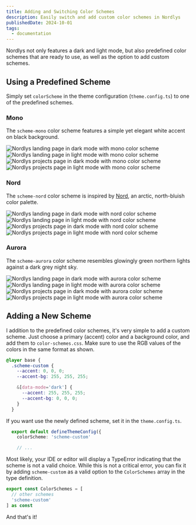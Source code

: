```yaml
---
title: Adding and Switching Color Schemes
description: Easily switch and add custom color schemes in Nordlys
publishedDate: 2024-10-01
tags:
  - documentation
---
```


Nordlys not only features a dark and light mode, but also predefined color schemes that are ready to use, as well as the option to add custom schemes.

## Using a Predefined Scheme

Simply set `colorScheme` in the theme configuration (`theme.config.ts`) to one of the predefined schemes.

### Mono

The `scheme-mono` color scheme features a simple yet elegant white accent on black background.


<div class="grid grid-cols-2 gap-4">
  <Image class="mb-0 mt-0" src={monoDarkLanding} alt="Nordlys landing page in dark mode with mono color scheme" data-img-embed data-action="zoom" />
  <Image class="mb-0 mt-0" src={monoLightLanding} alt="Nordlys landing page in light mode with mono color scheme" data-img-embed data-action="zoom" />
  <Image class="mb-0 mt-0" src={monoDarkProjects} alt="Nordlys projects page in dark mode with mono color scheme" data-img-embed data-action="zoom" />
  <Image class="mb-0 mt-0" src={monoLightProjects} alt="Nordlys projects page in light mode with mono color scheme" data-img-embed data-action="zoom" />
</div>

### Nord

The `scheme-nord` color scheme is inspired by [Nord](https://www.nordtheme.com/), an arctic, north-bluish color palette.


<div class="grid grid-cols-2 gap-4">
  <Image class="mb-0 mt-0" src={nordDarkLanding} alt="Nordlys landing page in dark mode with nord color scheme" data-img-embed data-action="zoom" />
  <Image class="mb-0 mt-0" src={nordLightLanding} alt="Nordlys landing page in light mode with nord color scheme" data-img-embed data-action="zoom" />
  <Image class="mb-0 mt-0" src={nordDarkProjects} alt="Nordlys projects page in dark mode with nord color scheme" data-img-embed data-action="zoom" />
  <Image class="mb-0 mt-0" src={nordLightProjects} alt="Nordlys projects page in light mode with nord color scheme" data-img-embed data-action="zoom" />
</div>


### Aurora

The `scheme-aurora` color scheme resembles glowingly green northern lights against a dark grey night sky.


<div class="grid grid-cols-2 gap-4">
  <Image class="mb-0 mt-0" src={auroraDarkLanding} alt="Nordlys landing page in dark mode with aurora color scheme" data-img-embed data-action="zoom" />
  <Image class="mb-0 mt-0" src={auroraLightLanding} alt="Nordlys landing page in light mode with aurora color scheme" data-img-embed data-action="zoom" />
  <Image class="mb-0 mt-0" src={auroraDarkProjects} alt="Nordlys projects page in dark mode with aurora color scheme" data-img-embed data-action="zoom" />
  <Image class="mb-0 mt-0" src={auroraLightProjects} alt="Nordlys projects page in light mode with aurora color scheme" data-img-embed data-action="zoom" />
</div>

## Adding a New Scheme

I addition to the predefined color schemes, it's very simple to add a custom scheme. Just choose a primary (accent) color and a background color, and add them to `color-schemes.css`. Make sure to use the RGB values of the colors in the same format as shown.

```css src/style/color-schemes.css
@layer base {
  .scheme-custom {
    --accent: 0, 0, 0;
    --accent-bg: 255, 255, 255;

    &[data-mode='dark'] {
      --accent: 255, 255, 255;
      --accent-bg: 0, 0, 0;
    }
  }
```
If you want use the newly defined scheme, set it in the `theme.config.ts`.

```ts src/theme.config.ts
  export default defineThemeConfig({
    colorScheme: 'scheme-custom'

    // ...
```

Most likely, your IDE or editor will display a TypeError indicating that the scheme is not a valid choice. While this is not a critical error, you can fix it by adding `scheme-custom` as a valid option to the `ColorSchemes` array in the type definition.

```ts src/types.ts
export const ColorSchemes = [
  // other schemes
  'scheme-custom'
] as const
```

And that's it!
